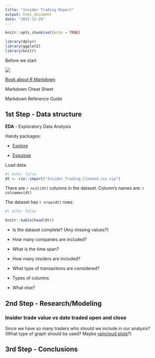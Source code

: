 ```yaml
---
title: "Insider Trading Report"
output: html_document
date: "2022-11-24"
---
```


```r
knitr::opts_chunk$set(echo = TRUE)

library(dplyr)
library(ggplot2)
library(knitr)
```

Before we start

[![](https://bookdown.org/yihui/bookdown/images/logo.png)](https://bookdown.org/)

[Book about R Markdown](https://bookdown.org/yihui/rmarkdown-cookbook/)

Markdown Cheat Sheet

Markdown Reference Guide

## 1st Step - Data structure

**EDA** - Exploratory Data Analysis

Handy packages:

-   [Explore](https://github.com/rolkra/explore)

-   [Esquisse](https://cran.r-project.org/web/packages/esquisse/vignettes/get-started.html)

Load data:

```r
#| echo: false
dt <- rio::import("Insider_Trading_Cleaned.csv.zip")
```

There are `r ncol(dt)` columns in the dataset. Column's names are: `r colnames(dt)`

The dataset has `r nrow(dt)` rows.

```r
#| echo: false

knitr::kable(head(dt))

```

-   Is the dataset complete? (Any missing values?)

-   How many companies are included?

-   What is the time span?

-   How many insiders are included?

-   What type of transactions are considered?

-   Types of columns

-   What else?

## 2nd Step - Research/Modeling

### Insider trade value vs date traded open and close

Since we have so many traders who should we include in our analysis? (What type of graph should be used? Maybe [raincloud plots](https://www.youtube.com/watch?v=nz2gHnaqX2w)?)

## 3rd Step - Conclusions
